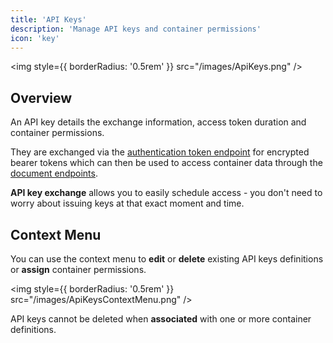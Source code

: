 ```yaml
---
title: 'API Keys'
description: 'Manage API keys and container permissions'
icon: 'key'
---
```


<img
  style={{ borderRadius: '0.5rem' }}
  src="/images/ApiKeys.png"
/>

## Overview

An API key details the exchange information, access token duration and container permissions. 

They are exchanged via the [authentication token endpoint](/api-reference/endpoint/authentication) for encrypted bearer tokens which can then be used to access container data through the [document endpoints](/api-reference/endpoint/create).

<Tip>
<b>API key exchange</b> allows you to easily schedule access - you don't need to worry about issuing keys at that exact moment and time.
</Tip>

## Context Menu
You can use the context menu to **edit** or **delete** existing API keys definitions or **assign** container permissions. 

<img
  style={{ borderRadius: '0.5rem' }}
  src="/images/ApiKeysContextMenu.png"
/>

<Warning>
API keys cannot be deleted when <b>associated</b> with one or more container definitions.
</Warning>